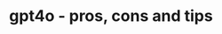 ---
title: "gpt4o - pros, cons and tips"
description: "llll"
category: "ChatGPT Models"
createdAt: "2024-10-16T12:05:44.993Z"
---